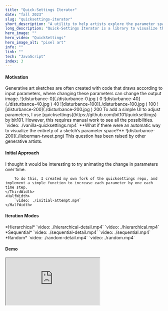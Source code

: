 ```yaml
---
title: "Quick-Settings Iterator"
date: "fall 2023"
slug: "quicksettings-iterator"
short_description: "A utility to help artists explore the parameter spaces of their sketches."
long_description: "Quick-Settings Iterator is a library to visualize the change in parameter values over time, making it easy for artists explore the parameter spaces of their sketches."
hero_image: ""
hero_video: "QuickSettings"
hero_image_alt: "pixel art"
info: ""
link: ""
tech: "JavaScript"
index: 3
---
```


#### Motivation
<FlexContainer>
    <ThirdWidth>
        Generative art sketches are often created with code that draws according to input parameters, where changing these parameters can change the output image.
    </ThirdWidth>
    <HalfWidth>
        <FlexContainer>
            <HalfWidth>
                ![disturbance-0](./disturbance-0.jpg )
                <Caption>0</Caption>
            </HalfWidth>
            <HalfWidth>
                ![disturbance-40](./disturbance-40.jpg )
                <Caption>40</Caption>
            </HalfWidth>
            <HalfWidth>
                ![disturbance-100](./disturbance-100.jpg )
                <Caption>100</Caption>
            </HalfWidth>
            <HalfWidth>
                ![disturbance-200](./disturbance-200.jpg )
                <Caption>200</Caption>
            </HalfWidth>
        </FlexContainer>
    </HalfWidth>
</FlexContainer>
<FlexContainer>
    <ThirdWidth>
        To add a simple UI to adjust parameters, I use [quicksettings](https://github.com/bit101/quicksettings) by bit101.
        However, this requires manual work to see all the possibilities.
    </ThirdWidth>
    <HalfWidth>
        `video: ./vanilla-quicksettings.mp4`
    </HalfWidth>
</FlexContainer>
<FlexContainer>
    <ThirdWidth>
        **What if there were an automatic way to visualize the entirety of a sketch’s parameter space?**
    </ThirdWidth>
    <HalfWidth>
        ![disturbance-200](./lieberman-tweet.png)
        <Caption>This question has been raised by other generative artists.</Caption>
    </HalfWidth>
</FlexContainer>

#### Initial Approach
<FlexContainer>
    <ThirdWidth>
        I thought it would be interesting to try animating the change in parameters over time.

        To do this, I created my own fork of the quicksettings repo, and implement a simple function to increase each parameter by one each time step.
    </ThirdWidth>
    <HalfWidth>
        `video: ./initial-attempt.mp4`
    </HalfWidth>
</FlexContainer>

#### Iteration Modes
<FlexContainer>
    <ThirdWidth>
        *Hierarchical*
    </ThirdWidth>
    <HalfWidth>
        <ThirdWidth>
            `video: ./hierarchical-detail.mp4`
        </ThirdWidth>
    </HalfWidth>
</FlexContainer>
<FlexContainer>
    <HalfWidth>
        `video: ./hierarchical.mp4`
    </HalfWidth>
</FlexContainer>

<FlexContainer>
    <ThirdWidth>
        *Sequential*
    </ThirdWidth>
    <HalfWidth>
        <ThirdWidth>
            `video: ./sequential-detail.mp4`
        </ThirdWidth>
    </HalfWidth>
</FlexContainer>
<FlexContainer>
    <HalfWidth>
        `video: ./sequential.mp4`
    </HalfWidth>
</FlexContainer>

<FlexContainer>
    <ThirdWidth>
        *Random*
    </ThirdWidth>
    <HalfWidth>
        <ThirdWidth>
            `video: ./random-detail.mp4`
        </ThirdWidth>
    </HalfWidth>
</FlexContainer>
<FlexContainer>
    <HalfWidth>
        `video: ./random.mp4`
    </HalfWidth>
</FlexContainer>

#### Demo
<iframe src="https://sketchbook.kieran.lol/quicksettings_demo.html" style={{width: "100%", height: "800px"}}></iframe>